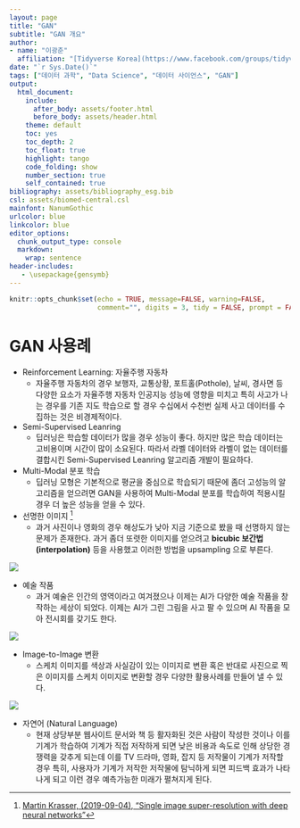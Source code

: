 ```yaml
---
layout: page
title: "GAN"
subtitle: "GAN 개요"
author:
- name: "이광춘"
  affiliation: "[Tidyverse Korea](https://www.facebook.com/groups/tidyverse/)"
date: "`r Sys.Date()`"
tags: ["데이터 과학", "Data Science", "데이터 사이언스", "GAN"]
output:
  html_document: 
    include:
      after_body: assets/footer.html
      before_body: assets/header.html
    theme: default
    toc: yes
    toc_depth: 2
    toc_float: true
    highlight: tango
    code_folding: show
    number_section: true
    self_contained: true
bibliography: assets/bibliography_esg.bib
csl: assets/biomed-central.csl
mainfont: NanumGothic
urlcolor: blue
linkcolor: blue
editor_options: 
  chunk_output_type: console
  markdown: 
    wrap: sentence
header-includes:
   - \usepackage{gensymb}
---
```


```r
knitr::opts_chunk$set(echo = TRUE, message=FALSE, warning=FALSE,
                      comment="", digits = 3, tidy = FALSE, prompt = FALSE, fig.align = 'center')
```

# GAN 사용례 {#gan-use-cases}

- Reinforcement Learning: 자율주행 자동차 
    - 자율주행 자동차의 경우 보행자, 교통상황, 포트홀(Pothole), 날씨, 경사면 등 다양한 요소가 자율주행 자동차 인공지능 성능에 영향을 미치고 특히 사고가 나는 경우를 기존 지도 학습으로 할 경우 수십에서 수천번 실제 사고 데이터를 수집하는 것은 비경제적이다. 
- Semi-Supervised Leanring 
    - 딥러닝은 학습할 데이터가 많을 경우 성능이 좋다. 하지만 많은 학습 데이터는 고비용이며 시간이 많이 소요된다. 따라서 
라벨 데이터와 라벨이 없는 데이터를 결합시킨 Semi-Supervised Leanring 알고리즘 개발이 필요하다.
- Multi-Modal 분포 학습
    - 딥러닝 모형은 기본적으로 평균을 중심으로 학습되기 때문에 좀더 고성능의 알고리즘을 얻으려면 GAN을 사용하여 Multi-Modal 분포를 학습하여 적용시킬 경우 더 높은 성능을 얻을 수 있다.
- 선명한 이미지 [^upsampling]
    - 과거 사진이나 영화의 경우 해상도가 낮아 지금 기준으로 봤을 때 선명하지 않는 문제가 존재한다. 과거 좀더 또렷한 이미지를 얻으려고 **bicubic 보간법(interpolation)** 등을 사용했고 이러한 방법을 upsampling 으로 부른다.

[^upsampling]: [Martin Krasser, (2019-09-04), "Single image super-resolution with deep neural networks"](http://krasserm.github.io/2019/09/04/super-resolution/)

![](fig/upsampling-image.png)   

- 예술 작품
    - 과거 예술은 인간의 영역이라고 여겨졌으나 이제는 AI가 다양한 예술 작품을 창작하는 세상이 되었다. 이제는 AI가 그린 그림을 사고 팔 수 있으며 AI 작품을 모아 전시회를 갖기도 한다.
    
![](fig/ai-art-collection.jpg)    

- Image-to-Image 변환 
    - 스케치 이미지를 색상과 사실감이 있는 이미지로 변환 혹은 반대로 사진으로 찍은 이미지를 스케치 이미지로 변환할 경우 다양한 활용사례를 만들어 낼 수 있다. 

![](fig/image-to-image.png)

- 자연어 (Natural Language)
    - 현재 상당부분 웹사이트 문서와 책 등 활자화된 것은 사람이 작성한 것이나 이를 기계가 학습하여 기계가 직접 저작하게 되면 낮은 비용과 속도로 인해 상당한 경쟁력을 갖추게 되는데 이를 TV 드라마, 영화, 잡지 등 저작물이 기계가 저작할 경우 특히, 사용자가 기계가 저작한 저작물에 탐닉하게 되면 피드백 효과가 나타나게 되고 이런 경우 예측가능한 미래가 펼쳐지게 된다.
    
    


